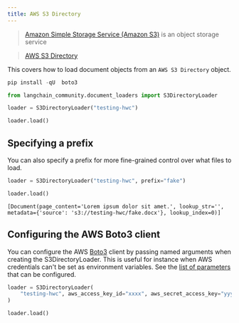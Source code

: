 ```yaml
---
title: AWS S3 Directory
---
```


>[Amazon Simple Storage Service (Amazon S3)](https://docs.aws.amazon.com/AmazonS3/latest/userguide/using-folders.html) is an object storage service

>[AWS S3 Directory](https://docs.aws.amazon.com/AmazonS3/latest/userguide/using-folders.html)

This covers how to load document objects from an `AWS S3 Directory` object.

```python
pip install -qU  boto3
```

```python
from langchain_community.document_loaders import S3DirectoryLoader
```

```python
loader = S3DirectoryLoader("testing-hwc")
```

```python
loader.load()
```

## Specifying a prefix

You can also specify a prefix for more fine-grained control over what files to load.

```python
loader = S3DirectoryLoader("testing-hwc", prefix="fake")
```

```python
loader.load()
```

```output
[Document(page_content='Lorem ipsum dolor sit amet.', lookup_str='', metadata={'source': 's3://testing-hwc/fake.docx'}, lookup_index=0)]
```

## Configuring the AWS Boto3 client

You can configure the AWS [Boto3](https://boto3.amazonaws.com/v1/documentation/api/latest/index.html) client by passing
named arguments when creating the S3DirectoryLoader.
This is useful for instance when AWS credentials can't be set as environment variables.
See the [list of parameters](https://boto3.amazonaws.com/v1/documentation/api/latest/reference/core/session.html#boto3.session.Session) that can be configured.

```python
loader = S3DirectoryLoader(
    "testing-hwc", aws_access_key_id="xxxx", aws_secret_access_key="yyyy"
)
```

```python
loader.load()
```
